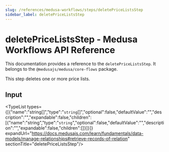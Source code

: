 ```yaml
---
slug: /references/medusa-workflows/steps/deletePriceListsStep
sidebar_label: deletePriceListsStep
---
```



# deletePriceListsStep - Medusa Workflows API Reference

This documentation provides a reference to the `deletePriceListsStep`. It belongs to the `@medusajs/medusa/core-flows` package.

This step deletes one or more price lists.

## Input

<TypeList types={[{"name":"string[]","type":"`string`[]","optional":false,"defaultValue":"","description":"","expandable":false,"children":[{"name":"string","type":"`string`","optional":false,"defaultValue":"","description":"","expandable":false,"children":[]}]}]} expandUrl="https://docs.medusajs.com/learn/fundamentals/data-models/manage-relationships#retrieve-records-of-relation" sectionTitle="deletePriceListsStep"/>
